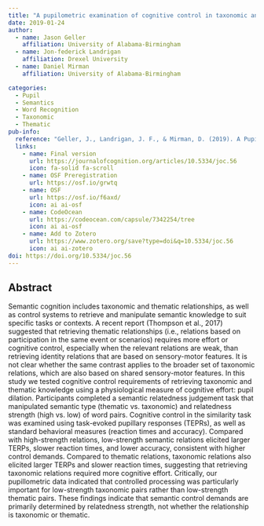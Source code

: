 ```yaml
---
title: "A pupilometric examination of cognitive control in taxonomic and thematic semantic memory"
date: 2019-01-24
author:
  - name: Jason Geller
    affiliation: University of Alabama-Birmingham 
  - name: Jon-federick Landrigan
    affiliation: Drexel University
  - name: Daniel Mirman
    affiliation: University of Alabama-Birmingham

categories: 
  - Pupil
  - Semantics
  - Word Recognition
  - Taxonomic
  - Thematic
pub-info:
  reference: "Geller, J., Landrigan, J. F., & Mirman, D. (2019). A Pupillometric examination of cognitive control in taxonomic and thematic semantic memory. Journal of cognition, 2(1), 6. https://doi.org/10.5334/joc.56"
  links:
    - name: Final version
      url: https://journalofcognition.org/articles/10.5334/joc.56
      icon: fa-solid fa-scroll
    - name: OSF Preregistration
      url: https://osf.io/grwtq
    - name: OSF
      url: https://osf.io/f6axd/
      icon: ai ai-osf
    - name: CodeOcean
      url: https://codeocean.com/capsule/7342254/tree
      icon: ai ai-osf
    - name: Add to Zotero
      url: https://www.zotero.org/save?type=doi&q=10.5334/joc.56
      icon: ai ai-zotero
doi: https://doi.org/10.5334/joc.56
---
```


## Abstract

Semantic cognition includes taxonomic and thematic relationships, as well as control systems to retrieve and manipulate semantic knowledge to suit specific tasks or contexts. A recent report (Thompson et al., 2017) suggested that retrieving thematic relationships (i.e., relations based on participation in the same event or scenarios) requires more effort or cognitive control, especially when the relevant relations are weak, than retrieving identity relations that are based on sensory-motor features. It is not clear whether the same contrast applies to the broader set of taxonomic relations, which are also based on shared sensory-motor features. In this study we tested cognitive control requirements of retrieving taxonomic and thematic knowledge using a physiological measure of cognitive effort: pupil dilation. Participants completed a semantic relatedness judgement task that manipulated semantic type (thematic vs. taxonomic) and relatedness strength (high vs. low) of word pairs. Cognitive control in the similarity task was examined using task-evoked pupillary responses (TEPRs), as well as standard behavioral measures (reaction times and accuracy). Compared with high-strength relations, low-strength semantic relations elicited larger TERPs, slower reaction times, and lower accuracy, consistent with higher control demands. Compared to thematic relations, taxonomic relations also elicited larger TERPs and slower reaction times, suggesting that retrieving taxonomic relations required more cognitive effort. Critically, our pupillometric data indicated that controlled processing was particularly important for low-strength taxonomic pairs rather than low-strength thematic pairs. These findings indicate that semantic control demands are primarily determined by relatedness strength, not whether the relationship is taxonomic or thematic.
